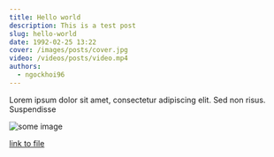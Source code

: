 ```yaml
---
title: Hello world
description: This is a test post
slug: hello-world
date: 1992-02-25 13:22
cover: /images/posts/cover.jpg
video: /videos/posts/video.mp4
authors:
  - ngockhoi96
---
```


Lorem ipsum dolor sit amet, consectetur adipiscing elit. Sed non risus. Suspendisse

![some image](/images/posts/register-cover.jpg)

[link to file](plain.txt)
